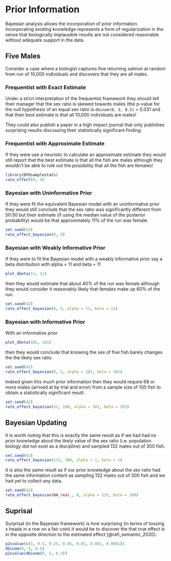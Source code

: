 # Prior Information

Bayesian analysis allows the incorporation of prior information.
Incorporating existing knowledge represents a form of regularization in the sense that biologically implausible results are not considered reasonable without adequate support in the data.

## Five Males

Consider a case where a biologist captures five returning salmon at random from run of 10,000 individuals and discovers that they are all males.

### Frequentist with Exact Estimate

Under a strict interpretation of the frequentist framework they should tell their manager that the sex ratio is skewed towards males (the p-value for the null hypothesis of an equal sex ratio is `dbinom(0, 5, 0.5)` = 0.031 and that their best estimate is that all 10,000 individuals are males!

They could also publish a paper in a high impact journal that only publishes surprising results discussing their statistically significant finding.

### Frequentist with Approximate Estimate

If they were use a heuristic to calculate an approximate estimate they would still report that the best estimate is that all the fish are males although they wouldn't be able to rule out the possibility that all the fish are females!

```r
library(DFOsamplestats)
rate_effect(0, 5)
```

### Bayesian with Uninformative Prior

If they were fit the equivalent Bayesian model with an uninformative prior they would still conclude that the sex ratio was significantly different from 50:50 but their estimate (if using the median value of the posterior probability) would be that approximately 11% of the run was female.

```r
set.seed(42)
rate_effect_bayesian(0, 5)
```

### Bayesian with Weakly Informative Prior

If they were to fit the Bayesian model with a weakly informative prior say a beta distribution with alpha = 11 and beta = 11

```r
plot_dbeta(11, 11)
```

then they would estimate that about 40% of the run was female although they would consider it reasonably likely that females make up 60% of the run.

```r
set.seed(42)
rate_effect_bayesian(0, 5, alpha = 11, beta = 11)
```

### Bayesian with Informative Prior

With an informative prior

```r
plot_dbeta(101, 101)
```

then they would conclude that knowing the sex of five fish barely changes the the likely sex ratio.

```r
set.seed(42)
rate_effect_bayesian(0, 5, alpha = 101, beta = 101)
```

Indeed given this much prior information then they would require 68 or more males (arrived at by trial and error) from a sample size of 100 fish to obtain a statistically significant result.

```r
set.seed(42)
rate_effect_bayesian(32, 100, alpha = 101, beta = 101)
```

## Bayesian Updating

It is worth noting that this is exactly the same result as if we had had no prior knowledge about the likely value of the sex ratio (i.e. population biology did not exist as a discipline) and sampled 132 males out of 300 fish.
```r
set.seed(42)
rate_effect_bayesian(132, 300, alpha = 1, beta = 1)
```

It is also the same result as if our prior knowledge about the sex ratio had the same information content as sampling 132 males out of 300 fish and we had yet to collect any data.
```r
set.seed(42)
rate_effect_bayesian(NA_real_, 0, alpha = 133, beta = 169)
```

## Suprisal

Surprisal (in the Bayesian framework) is how surprising (in terms of tossing x heads in a row on a fair coin) it would be to discover the that true effect is in the opposite direction to the estimated effect [@rafi_semantic_2020].

```r
p2svalue(c(1, 0.5, 0.25, 0.05, 0.01, 0.001, 0.0001))
dbinom(0, 5, 0.5)
p2svalue(dbinom(0, 5, 0.5))
```

